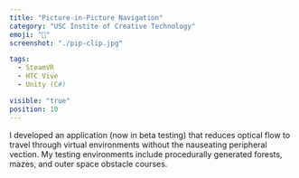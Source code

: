 ```yaml
---
title: "Picture-in-Picture Navigation"
category: "USC Instite of Creative Technology"
emoji: "🔬"
screenshot: "./pip-clip.jpg"

tags:
  - SteamVR
  - HTC Vive
  - Unity (C#)

visible: "true"
position: 10
---
```


I developed an application (now in beta testing) that reduces optical flow to travel through virtual environments without the nauseating peripheral vection. My testing environments include procedurally generated forests, mazes, and outer space obstacle courses.
